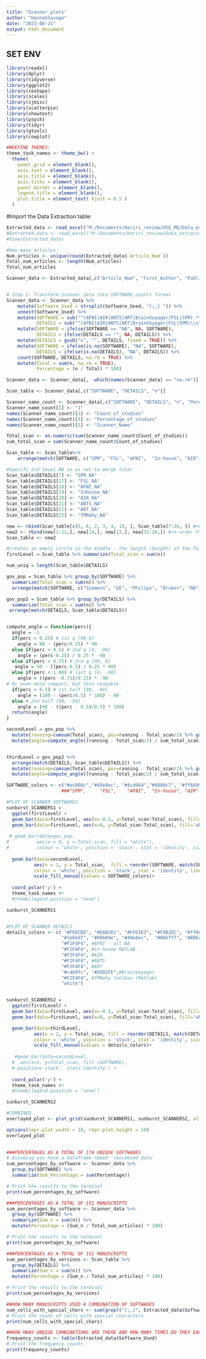 ```yaml
---
title: "Scanner_plots"
author: "HannahSavage"
date: "2023-08-21"
output: html_document
---
```


## SET ENV
```r
library(readxl)
library(dplyr)
library(tidyverse)
library(ggplot2)
library(reshape)
library(scales)
library(sjmisc)
library(scatterpie)
library(showtext)
library(psych)
library(tidyr)
library(gtools)
library(cowplot)
```

```r
##DEFINE THEMES:
theme_task_names <- theme_bw() +
  theme(
    panel.grid = element_blank(),
    axis.text = element_blank(),
    axis.title = element_blank(),
    axis.ticks = element_blank(),
    panel.border = element_blank(),
    legend.title = element_blank(),
    plot.title = element_text( hjust = 0.5 )
  )

```

#Import the Data Extraction table:
```r
Extracted_data <- read_excel("M:/Documents/Hariri_review/USE_ME/Data_extraction_CLEANING.xlsx")
#Extracted_data <- read_excel("M:/Documents/Hariri_review/Data_extraction_CLEANING.xlsx")
#View(Extracted_data)
```

```r
#How many articles
Num_articles <- unique(round(Extracted_data$`Article_Num`))
Total_num_articles <- length(Num_articles)
Total_num_articles 
```

```r
Scanner_data <- Extracted_data[,c("Article_Num", "First_Author", "Publication_Year", "Software_Used")]


# Step 1: Transform Scanner_data into SOFTWARE_counts format
Scanner_data <- Scanner_data %>%
    mutate(Software_Used = strsplit(Software_Used, "[;,] ")) %>%
    unnest(Software_Used) %>%
    mutate(SOFTWARE = sub("^(AFNI|AIR|ANTS|ART|BrainVoyager|FSL|SPM).*", "\\1", Software_Used),
           DETAILS = sub("^(AFNI|AIR|ANTS|ART|BrainVoyager|FSL|SPM)\\s*(.*)", "\\2", Software_Used)) %>%
    mutate(SOFTWARE = ifelse(SOFTWARE == "NA", NA, SOFTWARE),
           DETAILS = ifelse(DETAILS == "", NA, DETAILS)) %>%
    mutate(DETAILS = gsub("v", "", DETAILS, fixed = TRUE)) %>%
    mutate(SOFTWARE = ifelse(is.na(SOFTWARE), "NA", SOFTWARE),
           DETAILS = ifelse(is.na(DETAILS), "NA", DETAILS)) %>%
    count(SOFTWARE, DETAILS, na.rm = TRUE) %>%
    mutate(Total = sum(n, na.rm = TRUE),
           Percentage = (n / Total) * 100)

Scanner_data <- Scanner_data[, -which(names(Scanner_data) == "na.rm")]

Scan_table <- Scanner_data[,c("SOFTWARE", "DETAILS", "n")]

Scanner_name_count <- Scanner_data[,c("SOFTWARE", "DETAILS", "n", "Percentage")]# "Scanner_Name")]
Scanner_name_count[5] <- "1"
names(Scanner_name_count)[3] <- "Count_of_studies"
names(Scanner_name_count)[4] <- "Percentage_of_studies"
names(Scanner_name_count)[5] <- "Scanner_Name"

Total_scan <- as.numeric(sum(Scanner_name_count$Count_of_studies))
sum_total_scan = sum(Scanner_name_count$Count_of_studies)

```

```r
Scan_table <- Scan_table%>%
    arrange(match(SOFTWARE, c("SPM", "FSL", "AFNI",  "In-house", "AIR" ,"ANTS", "ART","BrainVoyager", "fMRwhy toolbox (Matlab)", "NA")))

#Specify 2nd level NA so as not to merge later
Scan_table$DETAILS[7] <- "SPM_NA"
Scan_table$DETAILS[17] <- "FSL_NA"
Scan_table$DETAILS[18] <- "AFNI_NA"
Scan_table$DETAILS[19] <- "Inhouse_NA"
Scan_table$DETAILS[20] <- "AIR_NA"
Scan_table$DETAILS[21] <- "ANTS_NA"
Scan_table$DETAILS[22] <- "ART_NA"
Scan_table$DETAILS[25] <- "fMRwhy_NA"

new <- rbind(Scan_table[c(5, 6, 2, 3, 4, 1), ], Scan_table[7:26, ]) #re-order SPM in time order
new2 <- rbind(new[1:12,], new[14,], new[13,], new[15:26,]) #re-order FSL so 5.0.7 comes before 5.0.11
Scan_table <- new2

#Creates an empty circle in the middle - the length (height) of the full dataset
firstLevel = Scan_table %>% summarize(Total_scan = sum(n))

num_uniq = length(Scan_table$DETAILS) 

gov_pop = Scan_table %>% group_by(SOFTWARE) %>%
  summarize(Total_scan = sum(n)) %>%
  arrange(match(SOFTWARE, c("Siemens", "GE", "Philips", "Bruker", "NA")))

gov_pop2 = Scan_table %>% group_by(DETAILS) %>%
  summarize(Total_scan = sum(n)) %>%
 arrange(match(DETAILS, Scan_table$DETAILS))


compute_angle = function(perc){
  angle = -1
  if(perc < 0.25) # 1st q [90,0]
    angle = 90 - (perc/0.25) * 90
  else if(perc < 0.5) # 2nd q [0, -90]
    angle = (perc-0.25) / 0.25 * -90
  else if(perc < 0.75) # 3rd q [90, 0]
   angle = 90 - ((perc-0.5) / 0.25 * 90)
  else if(perc < 1.00) # last q [0, -90]
    angle = ((perc -0.75)/0.25) * -90
# Or even more compact, but less readable
  if(perc < 0.5) # 1st half [90, -90]
    angle = (180 - (perc/0.5) * 180) - 90
  else # 2nd half [90, -90]
    angle = (90 - ((perc - 0.5)/0.5) * 180)
  return(angle)
}

secondLevel = gov_pop %>%
  mutate(running=cumsum(Total_scan), pos=running - Total_scan/2) %>% group_by(1:n()) %>% # to compute row by row
  mutate(angle=compute_angle((running - Total_scan/2) / sum_total_scan))


thirdLevel = gov_pop2 %>% 
  arrange(match(DETAILS, Scan_table$DETAILS)) %>%
  mutate(running=cumsum(Total_scan), pos=running - Total_scan/2) %>% group_by(1:n()) %>% # to compute row by row
  mutate(angle=compute_angle((running - Total_scan/2) / sum_total_scan))

```

```r

SOFTWARE_colors <- c("#ec008c","#40e8ec", "#4cd964","#8800c7", "#ff6699", "#C5F8F9", "#56e78e", "#c345d5", "#ff9966", "white")
                    ###"SPM",     "FSL",    "AFNI",  "In-house", "AIR" ,    "ANTS",     "ART",    "BrainVoyager", "fMRwhy toolbox (Matlab)", "NA"

#PLOT OF SCANNER SOFTWARES
sunburst_SCANNERS1 =
  ggplot(firstLevel) +
  geom_bar(data=firstLevel, aes(x=-0.5, y=Total_scan:Total_scan), fill='white', stat='identity', width=1.1) +
  geom_bar(data=firstLevel, aes(x=0, y=Total_scan:Total_scan), fill='white', stat='identity', width=1) +
  
 # geom_bar(data=gov_pop, 
#          aes(x = 0, y = Total_scan, fill = "white"),
#          colour = 'white', position = 'stack', stat = 'identity', size = 0.6)+
  
  geom_bar(data=secondLevel, 
          aes(x = 1, y = Total_scan,  fill = reorder(SOFTWARE, match(SOFTWARE, Scan_table$SOFTWARE))), 
          colour = 'white', position = 'stack', stat = 'identity', linewidth = 0.6)+
          scale_fill_manual(values = SOFTWARE_colors)+
    
  coord_polar('y') + 
  theme_task_names #+
  #theme(legend.position = "none")

sunburst_SCANNERS1


#PLOT OF SCANNER DETAILS
details_colors <- c( "#FEDCDE", "#E6B2D1", "#FFD1E3", "#F9B2DC", "#ff6699", "#ff9fbf", "#F2F4F4", ##SPM
                    "#1ebbd7", "#00689e", "#40e8ec",  "#00bfff", "#BBEAF3", "#3397af", "#C5F8F9","#0099b8", "#B2ECFF", "#F2F4F4", #FSL
                    "#F2F4F4", #AFNI - all NA
                    "#F2F4F4", #In-house MATLAB
                    "#F2F4F4", #AIR
                    "#F2F4F4", #ANTS
                    "#F2F4F4", #ART
                    "#c469fc", "#EDD2FE",#BrainVoyager
                    "#F2F4F4", #fMRwhy toolbox (Matlab)
                    "white") 


sunburst_SCANNERS2 =
  ggplot(firstLevel) +
  geom_bar(data=firstLevel, aes(x=-0.5, y=Total_scan:Total_scan), fill='white', stat='identity', width=1.1) +
  geom_bar(data=firstLevel, aes(x=0, y=Total_scan:Total_scan), fill='white', stat='identity', width=1) +

  geom_bar(data=thirdLevel, 
          aes(x = 2, y = Total_scan, fill = reorder(DETAILS, match(DETAILS, Scan_table$DETAILS) )), 
          colour = 'white', position = 'stack', stat = 'identity', size = 0.6)+
          scale_fill_manual(values = details_colors)+
  
   #geom_bar(data=secondLevel,
  #  aes(x=1, y=Total_scan, fill =SOFTWARE),
  # position='stack', stat='identity') +
    
  coord_polar('y') + 
  theme_task_names #+
  #theme(legend.position = "none")

sunburst_SCANNERS2

#COMBINED
overlayed_plot <- plot_grid(sunburst_SCANNERS1, sunburst_SCANNERS2, align = "v")

options(repr.plot.width = 10, repr.plot.height = 10)
overlayed_plot 
  
```



```r
###PERCENTAGES AS A TOTAL OF 174 UNIQUE SOFTWARES
# Assuming you have a dataframe named 'reordered_data'
sum_percentages_by_software <- Scanner_data %>%
  group_by(SOFTWARE) %>%
  summarize(Sum_Percentage = sum(Percentage))

# Print the results to the terminal
print(sum_percentages_by_software)
```


```r
###PERCENTAGES AS A TOTAL OF 151 MANUSCRIPTS
sum_percentages_by_software <- Scanner_data %>%
  group_by(SOFTWARE) %>%
  summarize(Sum_n = sum(n)) %>%
  mutate(Percentage = (Sum_n / Total_num_articles) * 100)

# Print the results to the terminal
print(sum_percentages_by_software)

###PERCENTAGES AS A TOTAL OF 151 MANUSCRIPTS
sum_percentages_by_versions <- Scan_table %>%
  group_by(DETAILS) %>%
  summarize(Sum_n = sum(n)) %>%
  mutate(Percentage = (Sum_n / Total_num_articles) * 100)

# Print the results to the terminal
print(sum_percentages_by_versions)
```
```r
##HOW MANY MANUSCRIPTS USED A COMBINATION OF SOFTWARES
num_cells_with_special_chars <- sum(grepl("[;,]", Extracted_data$Software_Used))
# Print the count of cells with special characters
print(num_cells_with_special_chars)
```


```r
##HOW MANY UNQIUE COMBINATIONS ARE THERE AND HOW MANY TIMES DO THEY EACH OCCUR:
frequency_counts <- table(Extracted_data$Software_Used)
# Print the frequency counts
print(frequency_counts)
```

